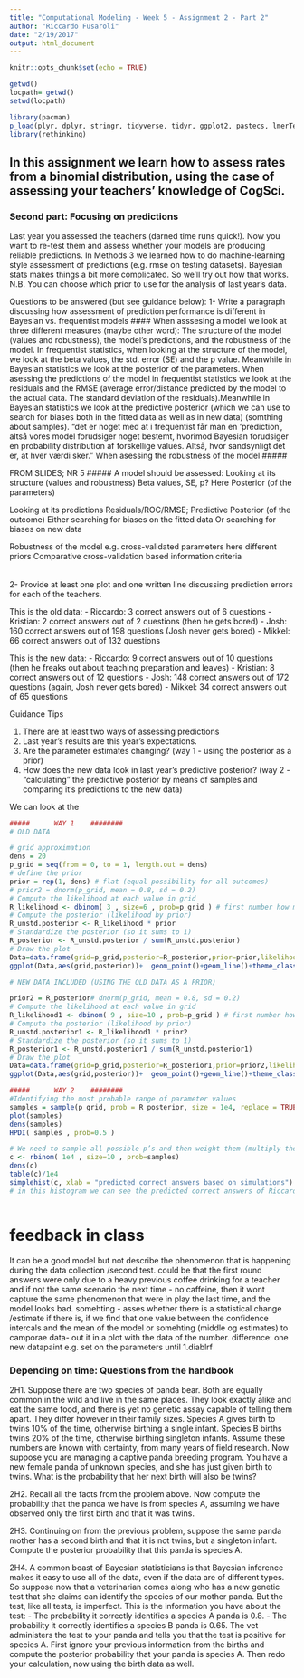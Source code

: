 ```yaml
---
title: "Computational Modeling - Week 5 - Assignment 2 - Part 2"
author: "Riccardo Fusaroli"
date: "2/19/2017"
output: html_document
---
```


```r
knitr::opts_chunk$set(echo = TRUE)
```


```r
getwd()
locpath= getwd()
setwd(locpath)

library(pacman)
p_load(plyr, dplyr, stringr, tidyverse, tidyr, ggplot2, pastecs, lmerTest, MuMIn, lme4, modelr, Metrics, caret, ddalpha, ggplot2, pastecs, crqa, lmerTest, pROC, modelr) # choose n (y/n?) in ddalpha
library(rethinking)
```

## In this assignment we learn how to assess rates from a binomial distribution, using the case of assessing your teachers' knowledge of CogSci.

### Second part: Focusing on predictions

Last year you assessed the teachers (darned time runs quick!). Now you want to re-test them and assess whether your models are producing reliable predictions. In Methods 3 we learned how to do machine-learning style assessment of predictions (e.g. rmse on testing datasets). Bayesian stats makes things a bit more complicated. So we'll try out how that works. N.B. You can choose which prior to use for the analysis of last year's data.

Questions to be answered (but see guidance below):
1- Write a paragraph discussing how assessment of prediction performance is different in Bayesian vs. frequentist models
####
When asssesing a model we look at three different measures (maybe other word):
The structure of the model (values and robustness), the model's predictions, and the robustness of the model. 
In frequentist statistics, when looking at the structure of the model, we look at the beta values, the std. error (SE) and the p value. Meanwhile in Bayesian statistics we look at the posterior of the parameters. When asessing the predictions of the model in frequentist statistics we look at the residuals and the RMSE (average error/distance predicted by the model to the actual data. The standard deviation of the residuals).Meanwhile in Bayesian statistics we look at the predictive posterior (which we can use to search for biases both in the fitted data as well as in new data) (somthing about samples). 
"det er noget med at i frequentist får man en 'prediction', altså vores model forudsiger noget bestemt, hvorimod Bayesian forudsiger en probability distribution af forskellige values. Altså, hvor sandsynligt det er, at hver værdi sker."
When asessing the robustness of the model 
#####

FROM SLIDES; NR 5 
#####
A model should be assessed:
Looking at its structure (values and robustness)
Beta values, SE, p?
Here Posterior (of the parameters)

Looking at its predictions
Residuals/ROC/RMSE;
Predictive Posterior (of the outcome)
Either searching for biases on the fitted data
Or searching for biases on new data

Robustness of the model
e.g. cross-validated parameters
here different priors
Comparative cross-validation based information criteria

######

 
2- Provide at least one plot and one written line discussing prediction errors for each of the teachers.



This is the old data:
- Riccardo: 3 correct answers out of 6 questions
- Kristian: 2 correct answers out of 2 questions (then he gets bored)
- Josh: 160 correct answers out of 198 questions (Josh never gets bored)
- Mikkel: 66 correct answers out of 132 questions

This is the new data:
- Riccardo: 9 correct answers out of 10 questions (then he freaks out about teaching preparation and leaves)
- Kristian: 8 correct answers out of 12 questions
- Josh: 148 correct answers out of 172 questions (again, Josh never gets bored)
- Mikkel: 34 correct answers out of 65 questions

Guidance Tips

1. There are at least two ways of assessing predictions 
2. Last year's results are this year's expectations.
3. Are the parameter estimates changing? (way 1 - using the posterior as a prior)
4. How does the new data look in last year's predictive posterior? (way 2 - "calculating" the predictive posterior by means of samples and comparing it's predictions to the new data)

We can look at the 

```r
#####      WAY 1    ########
# OLD DATA 

# grid approximation
dens = 20 
p_grid = seq(from = 0, to = 1, length.out = dens)
# define the prior 
prior = rep(1, dens) # flat (equal possibility for all outcomes)
# prior2 = dnorm(p_grid, mean = 0.8, sd = 0.2)
# Compute the likelihood at each value in grid
R_likelihood <- dbinom( 3 , size=6 , prob=p_grid ) # first number how many 1's(corrects), second number how many possible 1's. 
# Compute the posterior (likelihood by prior)
R_unstd.posterior <- R_likelihood * prior
# Standardize the posterior (so it sums to 1)
R_posterior <- R_unstd.posterior / sum(R_unstd.posterior)
# Draw the plot
Data=data.frame(grid=p_grid,posterior=R_posterior,prior=prior,likelihood=R_likelihood)
ggplot(Data,aes(grid,posterior))+  geom_point()+geom_line()+theme_classic()+  geom_line(aes(grid,prior/dens),color='red')+  xlab("probability of correct answer/knowledge of cogsci")+ ylab("posterior probability")

# NEW DATA INCLUDED (USING THE OLD DATA AS A PRIOR)

prior2 = R_posterior# dnorm(p_grid, mean = 0.8, sd = 0.2)
# Compute the likelihood at each value in grid
R_likelihood1 <- dbinom( 9 , size=10 , prob=p_grid ) # first number how many 1's(corrects), second number how many possible 1's. 
# Compute the posterior (likelihood by prior)
R_unstd.posterior1 <- R_likelihood1 * prior2
# Standardize the posterior (so it sums to 1)
R_posterior1 <- R_unstd.posterior1 / sum(R_unstd.posterior1)
# Draw the plot
Data=data.frame(grid=p_grid,posterior=R_posterior1,prior=prior2,likelihood=R_likelihood1)
ggplot(Data,aes(grid,posterior))+  geom_point()+geom_line()+theme_classic()+  geom_line(aes(grid,prior),color='red')+  xlab("probability of correct answer/knowledge of cogsci")+ ylab("posterior probability")

#####      WAY 2    ########
#Identifying the most probable range of parameter values
samples = sample(p_grid, prob = R_posterior, size = 1e4, replace = TRUE)
plot(samples) 
dens(samples)
HPDI( samples , prob=0.5 ) 

# We need to sample all possible p’s and then weight them (multiply them) with the posterior likelihood of each value of p. 
c <- rbinom( 1e4 , size=10 , prob=samples) 
dens(c)
table(c)/1e4
simplehist(c, xlab = "predicted correct answers based on simulations")
# in this histogram we can see the predicted correct answers of Riccardo, with the most proberble scenario being that he answers 5/10 correct (though only with a probability of 15% as the distribution is so wide because he only answered 6 questions and therefore not enough to be more sure that he would answer half correct again). 



```

# feedback in class
It can be a good model but not describe the phenomenon that is happening during the data collection /second test. could be that the first round answers were only due to a heavy previous coffee drinking for a teacher and if not the same scenario the next time - no caffeine, then it wont capture the same phenomenon that were in play the last time, and the model looks bad. 
somehting - asses whether there is a statistical change /estimate if there is, if we find that one value between the confidence intercals and the mean of the model or somehting (middle og estimates)
to camporae data- out it in a plot with the data of the number.
difference: one new datapaint
e.g. set on the parameters  until 
1.diablrf



### Depending on time: Questions from the handbook
2H1. Suppose there are two species of panda bear. Both are equally common in the wild and live in the same places. They look exactly alike and eat the same food, and there is yet no genetic assay capable of telling them apart. They differ however in their family sizes. Species A gives birth to twins 10% of the time, otherwise birthing a single infant. Species B births twins 20% of the time, otherwise birthing singleton infants. Assume these numbers are known with certainty, from many years of field research.
Now suppose you are managing a captive panda breeding program. You have a new female panda of unknown species, and she has just given birth to twins. What is the probability that her next birth will also be twins?

2H2. Recall all the facts from the problem above. Now compute the probability that the panda we have is from species A, assuming we have observed only the first birth and that it was twins.

2H3. Continuing on from the previous problem, suppose the same panda mother has a second birth and that it is not twins, but a singleton infant. Compute the posterior probability that this panda is species A.

2H4. A common boast of Bayesian statisticians is that Bayesian inference makes it easy to use all of the data, even if the data are of different types. So suppose now that a veterinarian comes along who has a new genetic test that she claims can identify the species of our mother panda. But the test, like all tests, is imperfect. This is the information you have about the test:
- The probability it correctly identifies a species A panda is 0.8.
- The probability it correctly identifies a species B panda is 0.65.
The vet administers the test to your panda and tells you that the test is positive for species A. First ignore your previous information from the births and compute the posterior probability that your panda is species A. Then redo your calculation, now using the birth data as well.
